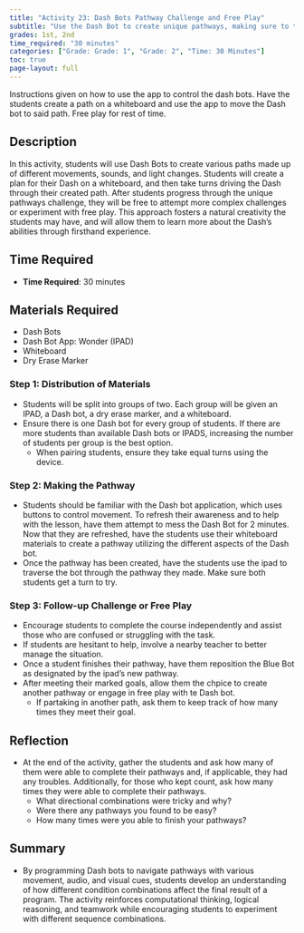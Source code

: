 ```yaml
---
title: "Activity 23: Dash Bots Pathway Challenge and Free Play"
subtitle: "Use the Dash Bot to create unique pathways, making sure to test various directional movements, sounds, and light changes."
grades: 1st, 2nd
time_required: "30 minutes"
categories: ["Grade: Grade: 1", "Grade: 2", "Time: 30 Minutes"]
toc: true
page-layout: full
---
```



Instructions given on how to use the app to control the dash bots. Have the students create a path on a whiteboard and use the app to move the Dash bot to said path. Free play for rest of time.


## Description

In this activity, students will use Dash Bots to create various paths made up of different movements, sounds, and light changes. Students will create a plan for their Dash on a whiteboard, and then take turns driving the Dash through their created path. After students progress through the unique pathways challenge, they will be free to attempt more complex challenges or experiment with free play. This approach fosters a natural creativity the students may have, and will allow them to learn more about the Dash's abilities through firsthand experience.

## Time Required

- **Time Required**: 30 minutes

## Materials Required

- Dash Bots
- Dash Bot App: Wonder (IPAD)
- Whiteboard
- Dry Erase Marker

### Step 1: Distribution of Materials

- Students will be split into groups of two. Each group will be given an IPAD, a Dash bot, a dry erase marker, and a whiteboard.
- Ensure there is one Dash bot for every group of students. If there are more students than available Dash bots or IPADS, increasing the number of students per group is the best option.
    - When pairing students, ensure they take equal turns using the device.

### Step 2: Making the Pathway

- Students should be familiar with the Dash bot application, which uses buttons to control movement. To refresh their awareness and to help with the lesson, have them attempt to mess the Dash Bot for 2 minutes. Now that they are refreshed, have the students use their whiteboard materials to create a pathway utilizing the different aspects of the Dash bot. 
- Once the pathway has been created, have the students use the ipad to traverse the bot through the pathway they made. Make sure both students get a turn to try.

### Step 3: Follow-up Challenge or Free Play 

- Encourage students to complete the course independently and assist those who are confused or struggling with the task.
- If students are hesitant to help, involve a nearby teacher to better manage the situation.
- Once a student finishes their pathway, have them reposition the Blue Bot as designated by the ipad's new pathway.
- After meeting their marked goals, allow them the chpice to create another pathway or engage in free play with te Dash bot.
    - If partaking in another path, ask them to keep track of how many times they meet their goal. 

## Reflection

- At the end of the activity, gather the students and ask how many of them were able to complete their pathways and, if applicable, they had any troubles. Additionally, for those who kept count, ask how many times they were able to complete their pathways.
    - What directional combinations were tricky and why?
    - Were there any pathways you found to be easy?
    - How many times were you able to finish your pathways?

## Summary

- By programming Dash bots to navigate pathways with various movement, audio, and visual cues, students develop an understanding of how different condition combinations affect the final result of a program. The activity reinforces computational thinking, logical reasoning, and teamwork while encouraging students to experiment with different sequence combinations.

